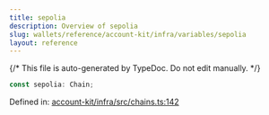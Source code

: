 ```yaml
---
title: sepolia
description: Overview of sepolia
slug: wallets/reference/account-kit/infra/variables/sepolia
layout: reference
---
```


{/* This file is auto-generated by TypeDoc. Do not edit manually. */}

```ts
const sepolia: Chain;
```

Defined in: [account-kit/infra/src/chains.ts:142](https://github.com/alchemyplatform/aa-sdk/blob/17aad1f572375d42a06c7e3238078a88a435d459/account-kit/infra/src/chains.ts#L142)
